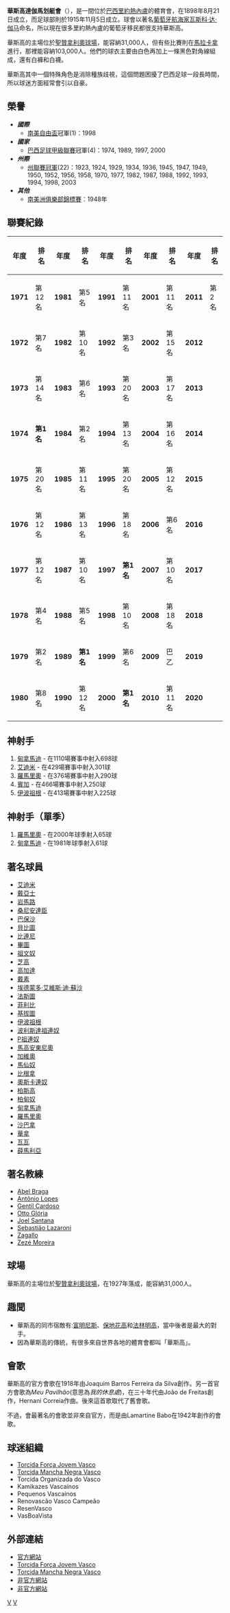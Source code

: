 {{noteTA
|G1=南美球會
|T=zh-cn:瓦斯科达伽马划艇俱乐部;zh-hant:瓦斯科達伽馬划艇俱樂部;zh-tw:瓦斯科達伽馬划艇俱樂部;zh-hk:華斯高達伽馬划艇會;
|1=zh-cn:瓦斯科达伽马;zh-hant:瓦斯科達伽馬;zh-tw:瓦斯科達伽馬;zh-hk:華斯高;zh-mo:華斯高;
|2=zh-hk:佐真奴;zh-tw:約爾金霍;zh-cn:约尔金霍;
}}
{{Football club infobox
| clubname   = 華斯高<br>Vasco da Gama
| image      = [[File:Vasco-da-gama.png|180px]]
| fullname   = 華斯高達伽馬划艇會<br />Club de Regatas<br /> Vasco da Gama
| nickname   = ''Gigante da Colina''<br />（Hill's Giant）<br /> ''Bacalhau''（[[Cod|Cod]]）
| founded    = 1898年
| ground     = [[聖贊拿利奧球場|聖贊拿利奧球場]]
| city       = [[里約熱內盧|里約熱內盧]]
| capacity   = 21,880
| chairman   = Eurico Miranda
| manager    = Milton Mendes
| league     = [[巴西足球乙級聯賽|巴西足球乙級聯賽]]
| season     = 2021
| position   = 巴乙，第 11 位
|pattern_b1  = _vasco1617h
|pattern_la1 = _vasco1617a
|pattern_la2 = _vasco1617h
|pattern_b2  = _vasco1617h
|pattern_ra1 = _vasco1617a
|pattern_ra2 = _vasco1617h
|pattern_sh1 = _vasco1617a
|pattern_sh2 = _vasco1617h
|pattern_so1 = _vasco1617a
|pattern_so2 = _vasco1617h
|leftarm1    = 
|leftarm2    = FFFFFF
|body1       = 
|body2       = 
|rightarm1   = 
|rightarm2   = FFFFFF
|shorts1     = FFFFFF
|shorts2     = 000000
|socks1      = FFFFFF
|socks2      = 000000
}}

'''華斯高達伽馬划艇會'''（{{lang-pt|'''Club de Regatas Vasco da Gama'''}}），是一間位於[[巴西|巴西]][[里約熱內盧|里約熱內盧]]的體育會，在1898年8月21日成立，而足球部則於1915年11月5日成立。球會以著名[[葡萄牙|葡萄牙]][[航海家|航海家]][[瓦斯科·达·伽马|瓦斯科·达·伽马]]命名，所以現在很多里約熱內盧的葡萄牙移民都很支持華斯高。

華斯高的主場位於[[聖贊拿利奧球場|聖贊拿利奧球場]]，能容納31,000人，但有些比賽則在[[馬拉卡拿|馬拉卡拿]]進行，那裡能容納103,000人。他們的球衣主要由白色再加上一條黑色對角線組成，還有白褲和白襪。

華斯高其中一個特殊角色是消除種族歧視，這個問題困擾了巴西足球一段長時間，所以球迷方面經常會引以自豪。

== 榮譽 ==
*'''''國際'''''
**[[南美自由盃|南美自由盃]]冠軍(1)：1998
*'''''國家'''''
**[[巴西足球甲級聯賽|巴西足球甲級聯賽]]冠軍(4)：1974, 1989, 1997, 2000
*'''''州際'''''
**[[州聯賽冠軍|州聯賽冠軍]](22)：1923, 1924, 1929, 1934, 1936, 1945, 1947, 1949, 1950, 1952, 1956, 1958, 1970, 1977, 1982, 1987, 1988, 1992, 1993, 1994, 1998, 2003
*'''''其他'''''
**[[1948年南美洲俱樂部錦標賽|南美洲俱樂部錦標賽]]：1948年

== 聯賽紀錄 ==
{| class="wikitable" style="width: 40em; margin: 0 auto;"
|- bgcolor="#000000" align="center"
!年度!!排名!!年度!!排名!!年度!!排名!!年度!!排名!!年度!!排名
|-
|'''1971'''||第12名||'''1981'''||第5名||'''1991'''||第11名||'''2001'''||第11名||'''2011'''||第2名
|-
|'''1972'''||第7名||'''1982'''||第10名||'''1992'''||第3名||'''2002'''||第15名||'''2012'''||
|-
|'''1973'''||第14名||'''1983'''||第6名||'''1993'''||第20名||'''2003'''||第17名||'''2013'''||
|-
|'''1974'''||'''第1名'''||'''1984'''||第2名||'''1994'''||第13名||'''2004'''||第16名||'''2014'''||
|-
|'''1975'''||第20名||'''1985'''||第11名||'''1995'''||第20名||'''2005'''||第12名||'''2015'''||
|-
|'''1976'''||第12名||'''1986'''||第13名||'''1996'''||第18名||'''2006'''||第6名||'''2016'''||
|-
|'''1977'''||第12名||'''1987'''||第10名||'''1997'''||'''第1名'''||'''2007'''||第10名||'''2017'''||
|-
|'''1978'''||第4名||'''1988'''||第5名||'''1998'''||第10名||'''2008'''||第18名||'''2018'''||
|-
|'''1979'''||第2名||'''1989'''||'''第1名'''||'''1999'''||第6名||'''2009'''||巴乙||'''2019'''||
|-
|'''1980'''||第8名||'''1990'''||第12名||'''2000'''||'''第1名'''||'''2010'''||第11名||'''2020'''||
|}

== 神射手 ==
#[[甸拿馬迪|甸拿馬迪]] - 在1110場賽事中射入698球
#[[艾迪米|艾迪米]] - 在429場賽事中射入301球
#[[羅馬里奧|羅馬里奧]] - 在376場賽事中射入290球
#[[賓加|賓加]] - 在466場賽事中射入250球
#[[伊波祖根|伊波祖根]] - 在413場賽事中射入225球

== 神射手（單季） ==
#[[羅馬里奧|羅馬里奧]] - 在2000年球季射入65球
#[[甸拿馬迪|甸拿馬迪]] - 在1981年球季射入61球

== 著名球員 ==
*[[艾迪米|艾迪米]]
*[[戴亞士|戴亞士]]
*[[岩馬路|岩馬路]]
*[[桑尼安達臣|桑尼安達臣]]
*[[巴保沙|巴保沙]]
*[[貝比圖|貝比圖]]
*[[比連尼|比連尼]]
*[[畢圖|畢圖]] 
*[[祖文奴|祖文奴]]
*[[芝高|芝高]]
*[[高加達|高加達]]
*[[戴素|戴素]]
*[[埃德蒙多·艾維斯·迪·蘇沙|埃德蒙多·艾維斯·迪·蘇沙]]
*[[法斯圖|法斯圖]]
*[[菲利比|菲利比]]
*[[基拔圖|基拔圖]]
*[[伊波祖根|伊波祖根]]
*[[波利斯達祖連奴|波利斯達祖連奴]]
*[[P祖連奴|P祖連奴]]
*[[馬高安東尼奧|馬高安東尼奧]]
*[[加維奧|加維奧]]
*[[馬仙奴|馬仙奴]]
*[[比根拿|比根拿]]
*[[奧斯卡連奴|奧斯卡連奴]]
*[[柏斯高|柏斯高]]
*[[柏甸奴|柏甸奴]]
*[[甸拿馬迪|甸拿馬迪]]
*[[羅馬里奧|羅馬里奧]]
*[[沙巴拿|沙巴拿]]
*[[華拿|華拿]]
*[[瓦瓦_(足球运动员)|瓦瓦]]
*[[薛馬利亞|薛馬利亞]]

== 著名教練 ==
*[[Abel_Braga|Abel Braga]]
*[[Antônio_Lopes|Antônio Lopes]]
*[[Gentil_Cardoso|Gentil Cardoso]]
*[[Otto_Glória|Otto Glória]]
*[[Joel_Santana|Joel Santana]]
*[[Sebastião_Lazaroni|Sebastião Lazaroni]]
*[[Mário_Zagallo|Zagallo]]
*[[Zezé_Moreira|Zezé Moreira]]

== 球場 ==
華斯高的主場位於[[聖贊拿利奧球場|聖贊拿利奧球場]]，在1927年落成，能容納31,000人。

== 趣聞 ==
*華斯高的同市宿敵有:[[富明尼斯|富明尼斯]]、[[保地花高|保地花高]]和[[法林明高|法林明高]]，當中後者是最大的對手。
*因為華斯高的傳統，有很多來自世界各地的體育會都叫「華斯高」。

== 會歌 ==
華斯高的官方會歌在1918年由Joaquim Barros Ferreira da Silva創作。另一首官方會歌為''Meu Pavilhão''(意思為''我的休息處'')，在三十年代由João de Freitas創作，Hernani Correia作曲。後來這首歌取代了舊會歌。

不過，會最著名的會歌並非來自官方，而是由Lamartine Babo在1942年創作的會歌。

== 球迷組織 ==
*[http://www.grtofjv.com.br/ Torcida Força Jovem Vasco]
*[http://www.manchanegravasco.cjb.net/ Torcida Mancha Negra Vasco]
*Torcida Organizada do Vasco
*Kamikazes Vascaínos
*Pequenos Vascaínos
*Renovascão Vasco Campeão
*ResenVasco
*VasBoaVista

== 外部連結 ==
*[http://www.crvascodagama.com/ 官方網站]
*[http://www.grtofjv.com.br/ Torcida Força Jovem Vasco]
*[http://www.manchanegravasco.cjb.net/ Torcida Mancha Negra Vasco]
*[http://www.netvasco.com.br// 非官方網站]
*[http://www.supervasco.com.br// 非官方網站]

{{巴甲}}

{{Authority control}}
[[Category:巴西足球俱樂部|V]]
[[Category:1898年建立的足球俱樂部|V]]